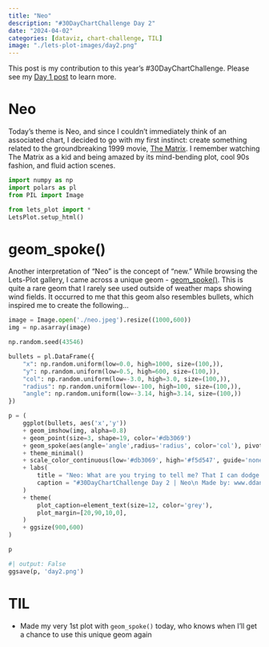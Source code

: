 ```yaml
---
title: "Neo"
description: "#30DayChartChallenge Day 2"
date: "2024-04-02"
categories: [dataviz, chart-challenge, TIL]
image: "./lets-plot-images/day2.png"
---
```


::: {.callout-note}
This post is my contribution to this year's #30DayChartChallenge. Please see my [Day 1 post](https://www.ddanieltan.com/posts/30-day-chart-1/) to learn more.
:::

# Neo
Today's theme is Neo, and since I couldn't immediately think of an associated chart, I decided to go with my first instinct: create something related to the groundbreaking 1999 movie, [The Matrix](https://en.wikipedia.org/wiki/The_Matrix). I remember watching The Matrix as a kid and being amazed by its mind-bending plot, cool 90s fashion, and fluid action scenes.


```python
import numpy as np
import polars as pl
from PIL import Image

from lets_plot import *
LetsPlot.setup_html()
```


# geom_spoke()
Another interpretation of "Neo" is the concept of "new." While browsing the Lets-Plot gallery, I came across a unique geom - [geom_spoke()](https://nbviewer.org/github/JetBrains/lets-plot-docs/blob/master/source/examples/cookbook/geom_spoke.ipynb). This is quite a rare geom that I rarely see used outside of weather maps showing wind fields. It occurred to me that this geom also resembles bullets, which inspired me to create the following...


```python

image = Image.open('./neo.jpeg').resize((1000,600))
img = np.asarray(image)

np.random.seed(43546)

bullets = pl.DataFrame({
    "x": np.random.uniform(low=0.0, high=1000, size=(100,)),
    "y": np.random.uniform(low=0.5, high=600, size=(100,)),
    "col": np.random.uniform(low=-3.0, high=3.0, size=(100,)),
    "radius": np.random.uniform(low=-100, high=100, size=(100,)),
    "angle": np.random.uniform(low=-3.14, high=3.14, size=(100,))
})

p = (
    ggplot(bullets, aes('x','y'))
    + geom_imshow(img, alpha=0.8)
    + geom_point(size=3, shape=19, color='#db3069')
    + geom_spoke(aes(angle='angle',radius='radius', color='col'), pivot='tip')
    + theme_minimal()
    + scale_color_continuous(low='#db3069', high='#f5d547', guide='none')
    + labs(
        title = "Neo: What are you trying to tell me? That I can dodge bullets?",subtitle= "Morpheus: No, Neo. I'm trying to tell you that when you're ready\n you won't have to. 😎",
        caption = "#30DayChartChallenge Day 2 | Neo\n Made by: www.ddanieltan.com"
    )
    + theme(
        plot_caption=element_text(size=12, color='grey'),
        plot_margin=[20,90,10,0],
    )
    + ggsize(900,600)
)

p

```


```python
#| output: False
ggsave(p, 'day2.png')
```

# TIL
- Made my very 1st plot with `geom_spoke()` today, who knows when I'll get a chance to use this unique geom again